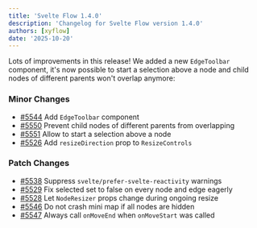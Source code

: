 ```yaml
---
title: 'Svelte Flow 1.4.0'
description: 'Changelog for Svelte Flow version 1.4.0'
authors: [xyflow]
date: '2025-10-20'
---
```


Lots of improvements in this release! We added a new `EdgeToolbar` component, it's now
possible to start a selection above a node and child nodes of different parents won't
overlap anymore:

### Minor Changes

- [#5544](https://github.com/xyflow/xyflow/pull/5544) Add `EdgeToolbar` component
- [#5550](https://github.com/xyflow/xyflow/pull/5550) Prevent child nodes of different
  parents from overlapping
- [#5551](https://github.com/xyflow/xyflow/pull/5551) Allow to start a selection above a
  node
- [#5526](https://github.com/xyflow/xyflow/pull/5526) Add `resizeDirection` prop to
  `ResizeControls`

### Patch Changes

- [#5538](https://github.com/xyflow/xyflow/pull/5538) Suppress
  `svelte/prefer-svelte-reactivity` warnings
- [#5529](https://github.com/xyflow/xyflow/pull/5529) Fix selected set to false on every
  node and edge eagerly
- [#5528](https://github.com/xyflow/xyflow/pull/5528) Let `NodeResizer` props change
  during ongoing resize
- [#5546](https://github.com/xyflow/xyflow/pull/5546) Do not crash mini map if all nodes
  are hidden
- [#5547](https://github.com/xyflow/xyflow/pull/5547) Always call `onMoveEnd` when
  `onMoveStart` was called
